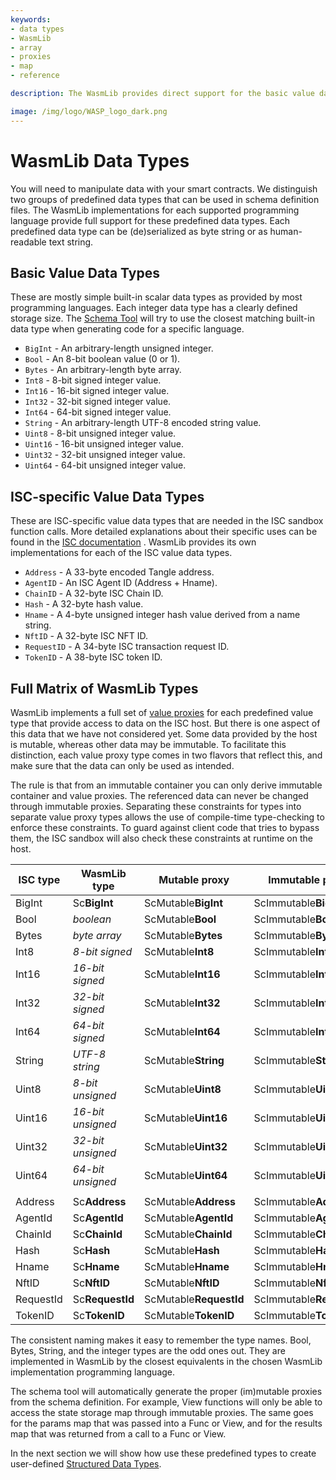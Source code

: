 ```yaml
---
keywords:
- data types
- WasmLib
- array
- proxies
- map
- reference

description: The WasmLib provides direct support for the basic value data types that are found in all programming languages, and WasmLib versions of ISC-specific value data types.

image: /img/logo/WASP_logo_dark.png
---
```


# WasmLib Data Types

You will need to manipulate data with your smart contracts. We distinguish two groups of
predefined data types that can be used in schema definition files. The WasmLib
implementations for each supported programming language provide full support for these
predefined data types. Each predefined data type can be (de)serialized as byte string or
as human-readable text string.

## Basic Value Data Types

These are mostly simple built-in scalar data types as provided by most programming
languages. Each integer data type has a clearly defined storage size. The [Schema Tool](usage.mdx) will
try to use the closest matching built-in data type when generating code for a specific
language.

- `BigInt` - An arbitrary-length unsigned integer.
- `Bool` - An 8-bit boolean value (0 or 1).
- `Bytes` - An arbitrary-length byte array.
- `Int8` - 8-bit signed integer value.
- `Int16` - 16-bit signed integer value.
- `Int32` - 32-bit signed integer value.
- `Int64` - 64-bit signed integer value.
- `String` - An arbitrary-length UTF-8 encoded string value.
- `Uint8` - 8-bit unsigned integer value.
- `Uint16` - 16-bit unsigned integer value.
- `Uint32` - 32-bit unsigned integer value.
- `Uint64` - 64-bit unsigned integer value.

## ISC-specific Value Data Types

These are ISC-specific value data types that are needed in the ISC sandbox function calls.
More detailed explanations about their specific uses can be found in the
[ISC documentation](https://github.com/iotaledger/wasp/blob/develop/documentation/docs/misc/coretypes.md)
. WasmLib provides its own implementations for each of the ISC value data types.

- `Address` - A 33-byte encoded Tangle address.
- `AgentID` - An ISC Agent ID (Address + Hname).
- `ChainID` - A 32-byte ISC Chain ID.
- `Hash` - A 32-byte hash value.
- `Hname` - A 4-byte unsigned integer hash value derived from a name string.
- `NftID` - A 32-byte ISC NFT ID.
- `RequestID` - A 34-byte ISC transaction request ID.
- `TokenID` - A 38-byte ISC token ID.

## Full Matrix of WasmLib Types

WasmLib implements a full set of [value proxies](proxies.mdx#value-proxies) for each
predefined value type that provide access to data on the ISC host. But there is one aspect
of this data that we have not considered yet. Some data provided by the host is mutable,
whereas other data may be immutable. To facilitate this distinction, each value proxy type
comes in two flavors that reflect this, and make sure that the data can only be used as
intended.

The rule is that from an immutable container you can only derive immutable container and
value proxies. The referenced data can never be changed through immutable proxies.
Separating these constraints for types into separate value proxy types allows the use of
compile-time type-checking to enforce these constraints. To guard against client code that
tries to bypass them, the ISC sandbox will also check these constraints at runtime on the
host.

| ISC type   | WasmLib type      | Mutable proxy           | Immutable proxy           |
| ---------- | ----------------- | ----------------------- | ------------------------- |
| BigInt     | Sc**BigInt**      | ScMutable**BigInt**     | ScImmutable**BigInt**     |
| Bool       | *boolean*         | ScMutable**Bool**       | ScImmutable**Bool**       |
| Bytes      | *byte array*      | ScMutable**Bytes**      | ScImmutable**Bytes**      |
| Int8       | *8-bit signed*    | ScMutable**Int8**       | ScImmutable**Int8**       |
| Int16      | *16-bit signed*   | ScMutable**Int16**      | ScImmutable**Int16**      |
| Int32      | *32-bit signed*   | ScMutable**Int32**      | ScImmutable**Int32**      |
| Int64      | *64-bit signed*   | ScMutable**Int64**      | ScImmutable**Int64**      |
| String     | *UTF-8 string*    | ScMutable**String**     | ScImmutable**String**     |
| Uint8      | *8-bit unsigned*  | ScMutable**Uint8**      | ScImmutable**Uint8**      |
| Uint16     | *16-bit unsigned* | ScMutable**Uint16**     | ScImmutable**Uint16**     |
| Uint32     | *32-bit unsigned* | ScMutable**Uint32**     | ScImmutable**Uint32**     |
| Uint64     | *64-bit unsigned* | ScMutable**Uint64**     | ScImmutable**Uint64**     |
|            |                   |                         |                           |
| Address    | Sc**Address**     | ScMutable**Address**    | ScImmutable**Address**    |
| AgentId    | Sc**AgentId**     | ScMutable**AgentId**    | ScImmutable**AgentId**    |
| ChainId    | Sc**ChainId**     | ScMutable**ChainId**    | ScImmutable**ChainId**    |
| Hash       | Sc**Hash**        | ScMutable**Hash**       | ScImmutable**Hash**       |
| Hname      | Sc**Hname**       | ScMutable**Hname**      | ScImmutable**Hname**      |
| NftID      | Sc**NftID**       | ScMutable**NftID**      | ScImmutable**NftID**      |
| RequestId  | Sc**RequestId**   | ScMutable**RequestId**  | ScImmutable**RequestId**  |
| TokenID    | Sc**TokenID**     | ScMutable**TokenID**    | ScImmutable**TokenID**    |

The consistent naming makes it easy to remember the type names. Bool, Bytes, String, and
the integer types are the odd ones out. They are implemented in WasmLib by the closest
equivalents in the chosen WasmLib implementation programming language.

The schema tool will automatically generate the proper (im)mutable proxies from the schema
definition. For example, View functions will only be able to access the state storage map
through immutable proxies. The same goes for the params map that was passed into a Func
or View, and for the results map that was returned from a call to a Func or View.


In the next section we will show how use these predefined types to create user-defined
[Structured Data Types](structs.mdx).

